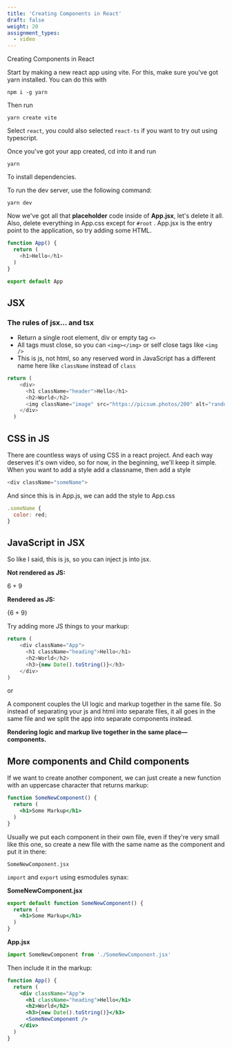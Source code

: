 ```yaml
---
title: 'Creating Components in React'
draft: false
weight: 20
assignment_types: 
  - video
---
```


Creating Components in React

<YouTube videoId="PbkwqVZsUgs"></YouTube>



Start by making a new react app using vite. For this, make sure you've got yarn installed. You can do this with 

```
npm i -g yarn
```

Then run 

```
yarn create vite
```

Select `react`, you could also selected `react-ts` if you want to try out using typescript. 

Once you've got your app created, cd into it and run 

```
yarn
```

To install dependencies.

To run the dev server, use the following command:

```
yarn dev
```

Now we've got all that **placeholder** code inside of **App.jsx**, let's delete it all. Also, delete everything in App.css except for `#root` . App.jsx is the entry point to the application, so try adding some HTML.

```js
function App() {
  return (
    <h1>Hello</h1>
  )
}

export default App
```

## JSX

### The rules of jsx... and tsx

* Return a single root element, div or empty tag `<>`
* All tags must close, so you can `<img></img>` or self close tags like `<img />`
* This is js, not html, so any reserved word in JavaScript has a different name here like `className` instead of `class`

```js
return (
    <div>
      <h1 className="header">Hello</h1>
      <h2>World</h2>
      <img className="image" src="https://picsum.photos/200" alt="random"></img>
    </div>
  )
```

## CSS in JS

There are countless ways of using CSS in a react project. And each way deserves it's own video, so for now, in the beginning, we'll keep it simple. When you want to add a style add a classname, then add a style

```js
<div className="someName">
```

And since this is in App.js, we can add the style to App.css

```js
.someName {
  color: red;
}
```

## JavaScript in JSX

So like I said, this is js, so you can inject js into jsx. 

**Not rendered as JS:**

<p>6 + 9</p>

**Rendered as JS:**

<p>{6 + 9}</p>

Try adding more JS things to your markup:

```js
return (
    <div className="App">
      <h1 className="heading">Hello</h1>
      <h2>World</h2>
      <h3>{new Date().toString()}</h3>
    </div>
)
```

or 

A component couples the UI logic and markup together in the same file. So instead of separating your js and html into separate files, it all goes in the same file and we split the app into separate components instead. 

**Rendering logic and markup live together in the same place—components.**


## More components and Child components

If we want to create another component, we can just create a new function with an uppercase character that returns markup:

```jsx
function SomeNewComponent() {
  return (
    <h1>Some Markup</h1>
  )
}
```

Usually we put each component in their own file, even if they're very small like this one, so create a new file with the same name as the component and put it in there:

```
SomeNewComponent.jsx
```

`import` and `export` using esmodules synax:

**SomeNewComponent.jsx**
```jsx
export default function SomeNewComponent() {
  return (
    <h1>Some Markup</h1>
  )
}
```

**App.jsx**
```jsx
import SomeNewComponent from './SomeNewComponent.jsx'
```


Then include it in the markup:

```jsx
function App() {
  return (
    <div className="App">
      <h1 className="heading">Hello</h1>
      <h2>World</h2>
      <h3>{new Date().toString()}</h3>
      <SomeNewComponent />
    </div>
  )
}
```
